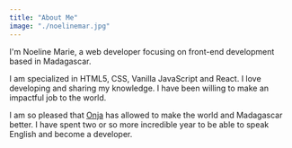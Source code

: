 ```yaml
---
title: "About Me"
image: "./noelinemar.jpg"
---
```


I'm Noeline Marie, a web developer focusing on front-end development based in Madagascar.

I am specialized in HTML5, CSS, Vanilla JavaScript and React. I love developing and sharing my knowledge. I have been willing to make an impactful job to the world.

I am so pleased that [Onja](https://onja.org/) has allowed to make the world and Madagascar better. I have spent two or so more incredible year to be able to speak English and become a developer.
